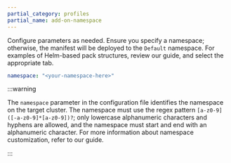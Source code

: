 ```yaml
---
partial_category: profiles
partial_name: add-on-namespace
---
```


Configure parameters as needed. Ensure you specify a namespace; otherwise, the manifest will be deployed to the
`Default` namespace. For examples of Helm-based pack structures, 
review our <VersionedLink text="Deploy a Pack" url="/tutorials/packs-registries/deploy-pack#build-a-pack" />
guide, and select the appropriate tab.

```yaml
namespace: "<your-namespace-here>"
```

:::warning

The `namespace` parameter in the configuration file identifies the namespace on the target cluster. The namespace
must use the regex pattern `[a-z0-9]([-a-z0-9]*[a-z0-9])?`; only lowercase alphanumeric characters and hyphens are
allowed, and the namespace must start and end with an alphanumeric character. For more information about namespace
customization, refer to our <VersionedLink text="Profile Customization" url="/profiles/profile-customization/" /> guide.

:::